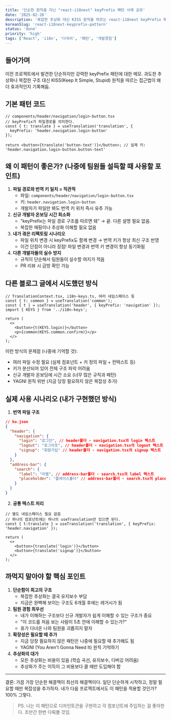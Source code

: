 ```yaml
---
title: '단순한 원칙을 지닌 "react-i18next" keyPrefix 패턴 사례 공유'
date: '2025-02-26'
description: '복잡한 추상화 대신 KISS 원칙을 따르는 react-i18next keyPrefix 패턴 활용 경험 공유'
koreanSlug: 'react-i18next-keyprefix-pattern'
status: 'done'
priority: 'high'
tags: ['React', 'i18n', '다국어', '패턴', '개발경험']
---
```


## 들어가며

이전 프로젝트에서 발견한 단순하지만 강력한 keyPrefix 패턴에 대한 메모. 과도한 추상화나 복잡한 구조 대신 KISS(Keep It Simple, Stupid) 원칙을 따르는 접근법이 왜 더 효과적인지 기록해둠.

## 기본 패턴 코드

```tsx
// components/header/navigation/login-button.tsx
// keyPrefix가 파일경로를 의미한다.
const { t: translate } = useTranslation('translation', {
  keyPrefix: 'header.navigation.login-button'
});

return <button>{translate('button-text')}</button>; // 실제 키: 'header.navigation.login-button.button-text'
```

## 왜 이 패턴이 좋은가? (나중에 팀원들 설득할 때 사용할 포인트)

1. **파일 경로와 번역 키 일치 = 직관적**
    - 파일: `components/header/navigation/login-button.tsx`
    - 키: `header.navigation.login-button`
    - 개발자가 파일만 봐도 번역 키 위치 즉시 유추 가능
2. **신규 개발자 온보딩 시간 최소화**
    - "keyPrefix는 파일 경로 구조를 따르면 돼" → 끝. 다른 설명 필요 없음.
    - 복잡한 매핑이나 추상화 이해할 필요 없음
3. **내가 겪은 리팩토링 시나리오**
    - 파일 위치 변경 시 keyPrefix도 함께 변경 → 번역 키가 항상 최신 구조 반영
    - 이건 단점이 아니라 장점! 파일 변경과 번역 키 변경이 항상 동기화됨
4. **다른 개발자들의 실수 방지**
    - 규칙이 단순해서 팀원들이 실수할 여지가 적음
    - PR 리뷰 시 금방 확인 가능

## 다른 블로그 글에서 시도했던 방식

```tsx
// TranslationContext.tsx, i18n-keys.ts, 여러 네임스페이스 등
const { t: common } = useTranslation('common');
const { t } = useTranslation('header', { keyPrefix: 'navigation' });
import { KEYS } from '../i18n-keys';

return (
  <>
    <button>{t(KEYS.login)}</button>
    <p>{common(KEYS.common.confirm)}</p>
  </>
);
```

이런 방식의 문제점 (나중에 기억할 것):

- 여러 파일 수정 필요 (실제 컴포넌트 + 키 정의 파일 + 컨텍스트 등)
- 키가 분산되어 있어 전체 구조 파악 어려움
- 신규 개발자 온보딩에 시간 소요 (너무 많은 규칙과 패턴)
- YAGNI 원칙 위반 (지금 당장 필요하지 않은 복잡성 추가)

## 실제 사용 시나리오 (내가 구현했던 방식)

1. **번역 파일 구조**

```json
// ko.json
{
  "header": {
    "navigation": {
      "login": "로그인", // header폴더 - navigation.tsx의 login 텍스트
      "logout": "로그아웃", // header폴더 - navigation.tsx의 logout 텍스트
      "signup": "회원가입" // header폴더 - navigation.tsx의 signup 텍스트
    }
  },
  "address-bar": {
    "search": {
      "label": "라벨", // address-bar폴더 - search.tsx의 label 텍스트
      "placeholder": "플레이스홀더" // address-bar폴더 - search.tsx의 placeholder 텍스트
    }
  }
}
```

2. **공통 텍스트 처리**

```tsx
// 별도 네임스페이스 필요 없음
// 하나의 컴포넌트에는 하나의 useTranslation만 있으면 된다.
const { t:translate } = useTranslation('translation', { keyPrefix: 'header.navigation' });

return (
  <>
    <button>{translate('login')}</button>
    <button>{translate('signup')}</button>
  </>
);
```

## 까먹지 말아야 할 핵심 포인트

1. **단순함이 최고의 구조**
    - 복잡한 추상화는 결국 유지보수 부담
    - 지금은 완벽해 보이는 구조도 6개월 후에는 레거시가 됨
2. **팀원 경험 최우선**
    - 내가 이해하는 구조보다 신규 개발자가 쉽게 이해할 수 있는 구조가 중요
    - "이 코드를 처음 보는 사람이 5초 안에 이해할 수 있는가?"
    - 휴가 다녀온 나와 팀원을 괴롭히지 말자
3. **확장성은 필요할 때 추가**
    - 지금 당장 필요하지 않은 패턴은 나중에 필요할 때 추가해도 됨
    - YAGNI (You Aren't Gonna Need It) 원칙 기억하기
4. **추상화의 대가**
    - 모든 추상화는 비용이 있음 (학습 곡선, 유지보수, 디버깅 어려움)
    - 추상화가 주는 이득이 그 비용보다 클 때만 도입해야 함

---

결론: 가끔 가장 단순한 해결책이 최선의 해결책이다. 일단 단순하게 시작하고, 정말 필요할 때만 복잡성을 추가하자. 내가 다음 프로젝트에서도 이 패턴을 적용할 것인가? 100% 그렇다.

> PS. 나는 이 패턴으로 디자인토큰을 구현하고 각 컴포넌트에 주입하는 걸 좋아한다. 조만간 한번 다뤄볼 것임.
> 